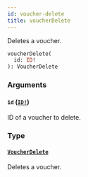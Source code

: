 ```yaml
---
id: voucher-delete
title: voucherDelete
---
```


Deletes a voucher.

```graphql
voucherDelete(
  id: ID!
): VoucherDelete

```

### Arguments

#### `id` ([`ID!`](../../../developer/api-reference/scalars/id))

ID of a voucher to delete.

### Type

#### [`VoucherDelete`](../../../developer/api-reference/objects/voucher-delete)

Deletes a voucher.
